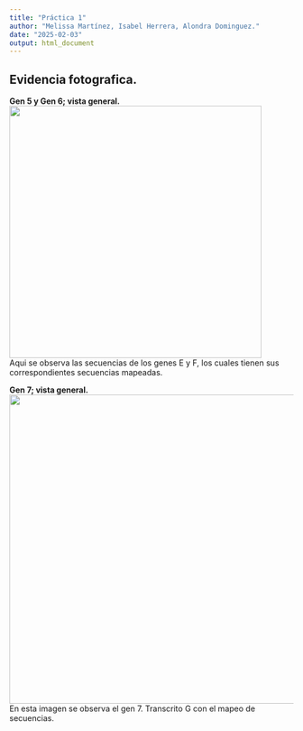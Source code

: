 ```yaml
---
title: "Práctica 1"
author: "Melissa Martínez, Isabel Herrera, Alondra Dominguez."
date: "2025-02-03"
output: html_document
---
```


## Evidencia fotografica.


**Gen 5 y Gen 6; vista general.** ![](images/gen%208.jpg){width="447"}\
Aqui se observa las secuencias de los genes E y F, los cuales tienen sus correspondientes secuencias mapeadas.

**Gen 7; vista general.** ![](images/gen%207.jpg){width="548"}\
En esta imagen se observa el gen 7. Transcrito G con el mapeo de secuencias.
